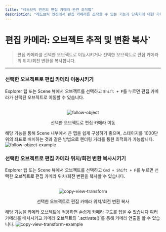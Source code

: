 ```yaml
---
title: "레드브릭 엔진의 편집 카메라 관련 조작법"
description: "레드브릭 엔진에서 편집 카메라를 조작할 수 있는 기능과 단축키에 대한 가이드."
---
```


# 편집 카메라: 오브젝트 추적 및 변환 복사`

> 편집 카메라를 선택한 오브젝트로 이동시키거나 선택한 오브젝트로 편집 카메라의 위치/회전 변환을 복사합니다.

---

### 선택한 오브젝트로 편집 카메라 이동시키기

Explorer 탭 또는 Scene 뷰에서 오브젝트를 선택하고 `Shift + F`를 누르면 편집 카메라가 선택된 오브젝트로 이동할 수 있습니다.  
<br/>
<center>
    <img src='/images/engine/edit-camera-related/edit-camera-related_follow-object.gif' alt='follow-object' loading="lazy" decoding="async" style={{width: '100%'}}/>
    <p style={{margin:"0"}}>
        선택한 오브젝트로 편집 카메라 이동
    </p>
</center>
<Callout type="info">
    해당 기능을 통해 Scene 내부에서 큰 맵을 쉽게 구성하기 좋으며,  
    스테이지를 1000단위의 좌표로 배치하는 것과 같은 방법으로 렌더링 거리를 통한 최적화가 가능합니다.
    <img src='/images/engine/edit-camera-related/edit-camera-related_follow-object-example.gif' alt='follow-object-example' loading="lazy" decoding="async" style={{width: '100%', marginTop: "15px", marginBottom: "15px"}}/>
</Callout>

### 선택한 오브젝트로 편집 카메라 위치/회전 변환 복사시키기

Explorer 탭 또는 Scene 뷰에서 오브젝트를 선택하고 `Cmd + Shift + F`를 누르면 선택한 오브젝트로 편집 카메라 위치/회전 변환을 복사할 수 있습니다.  
<br/>
<center>
    <img src='/images/engine/edit-camera-related/edit-camera-related_copy-view-transform.gif' alt='copy-view-transform' loading="lazy" decoding="async" style={{width: '100%'}}/>
    <p style={{margin:"0"}}>
        선택한 오브젝트로 편집 카메라 위치/회전 변환 복사
    </p>
</center>
<Callout type="info">
    해당 기능을 카메라 오브젝트에 적용하면 손쉽게 카메라 구도를 잡을 수 있습니다  
    여러 카메라를 배치시키고 카메라 오브젝트의 `.activate()`를 통해 카메라 연출을 할 수 있습니다.
    <img src='/images/engine/edit-camera-related/edit-camera-related_copy-view-transform-example.gif' alt='copy-view-transform-example' loading="lazy" decoding="async" style={{width: '100%', marginTop: "15px", marginBottom: "15px"}}/>
</Callout>